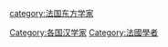 {{Commonscat|Sinologists from France}}

[[Category:各国汉学家|Category:各国汉学家]]
[[Category:法國學者|Category:法國學者]]
[[category:法国东方学家|category:法国东方学家]]